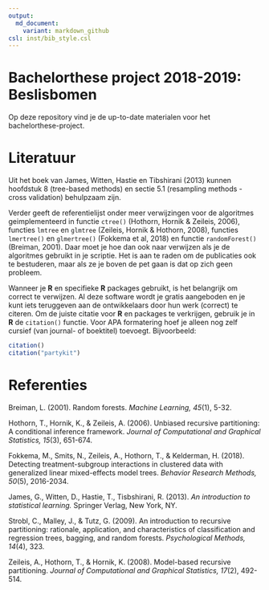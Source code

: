 ```yaml
---
output:
  md_document:
    variant: markdown_github
csl: inst/bib_style.csl
---
```


# Bachelorthese project 2018-2019: Beslisbomen

Op deze repository vind je de up-to-date materialen voor het bachelorthese-project.


# Literatuur

Uit het boek van James, Witten, Hastie en Tibshirani (2013) kunnen hoofdstuk 8 (tree-based methods) en sectie 5.1 (resampling methods - cross validation) behulpzaam zijn. 

Verder geeft de referentielijst onder meer verwijzingen voor de algoritmes geimplementeerd in functie `ctree()` (Hothorn, Hornik & Zeileis, 2006), functies `lmtree` en `glmtree` (Zeileis, Hornik & Hothorn, 2008), functies `lmertree()` en `glmertree()` (Fokkema et al, 2018) en functie `randomForest()` (Breiman, 2001). Daar moet je hoe dan ook naar verwijzen als je de algoritmes gebruikt in je scriptie. Het is aan te raden om de publicaties ook te bestuderen, maar als ze je boven de pet gaan is dat op zich geen probleem.

Wanneer je **R** en specifieke **R** packages gebruikt, is het belangrijk om correct te verwijzen. Al deze software wordt je gratis aangeboden en je kunt iets teruggeven aan de ontwikkelaars door hun werk (correct) te citeren. Om de juiste citatie voor **R** en packages te verkrijgen, gebruik je in **R** de `citation()` functie. Voor APA formatering hoef je alleen nog zelf cursief (van journal- of boektitel) toevoegt. Bijvoorbeeld:

```r
citation()
citation("partykit")
```

# Referenties

Breiman, L. (2001). Random forests. *Machine Learning, 45*(1), 5-32.

Hothorn, T., Hornik, K., & Zeileis, A. (2006). Unbiased recursive partitioning: A conditional inference framework. *Journal of Computational and Graphical Statistics, 15*(3), 651-674.

Fokkema, M., Smits, N., Zeileis, A., Hothorn, T., & Kelderman, H. (2018). Detecting treatment-subgroup interactions in clustered data with generalized linear mixed-effects model trees. *Behavior Research Methods, 50*(5), 2016-2034.

James, G., Witten, D., Hastie, T., Tisbshirani, R. (2013). *An introduction to statistical learning.* Springer Verlag, New York, NY.

Strobl, C., Malley, J., & Tutz, G. (2009). An introduction to recursive partitioning: rationale, application, and characteristics of classification and regression trees, bagging, and random forests. *Psychological Methods, 14*(4), 323.

Zeileis, A., Hothorn, T., & Hornik, K. (2008). Model-based recursive partitioning. *Journal of Computational and Graphical Statistics, 17*(2), 492-514.